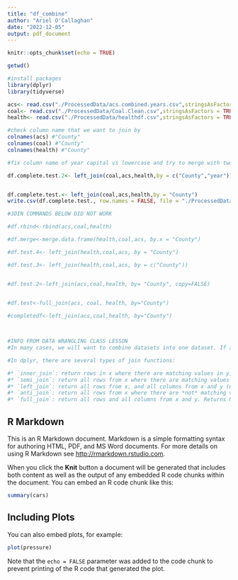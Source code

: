 ```yaml
---
title: "df_combine"
author: "Ariel O'Callaghan"
date: "2022-12-05"
output: pdf_document
---
```


```r
knitr::opts_chunk$set(echo = TRUE)

getwd()

#install packages
library(dplyr)
library(tidyverse)

acs<- read.csv("./ProcessedData/acs.combined.years.csv",stringsAsFactors = TRUE)
coal<- read.csv("./ProcessedData/Coal.Clean.csv",stringsAsFactors = TRUE)
health<- read.csv("./ProcessedData/healthdf.csv",stringsAsFactors = TRUE)

#check column name that we want to join by
colnames(acs) #"County" 
colnames(coal) #"County"
colnames(health) #"County"  

#fix column name of year capital vs lowercase and try to merge with two variables. 

df.complete.test.2<- left_join(coal,acs,health,by = c("County","year"))


df.complete.test.<- left_join(coal,acs,health,by = "County")
write.csv(df.complete.test., row.names = FALSE, file = "./ProcessedData/df.complete.test.csv") 

#JOIN COMMANDS BELOW DID NOT WORK

#df.rbind<-rbind(acs,coal,health)

#df.merge<-merge.data.frame(health,coal,acs, by.x = "County")

#df.test.4<- left_join(health,coal,acs, by = "County")

#df.test.3<- left_join(health,coal,acs, by = c("County"))


#df.test.2<-left_join(acs,coal,health, by= "County", copy=FALSE)
          

#df.test<-full_join(acs, coal, health, by="County")

#completedf<-left_join(acs,coal,health, by="County")



#INFO FROM DATA WRANGLING CLASS LESSON
#In many cases, we will want to combine datasets into one dataset. If all column names match, the data frames can be combined with the `rbind` function. If some column names match and some column names don't match, we can combine the data frames using a "join" function according to common conditions that exist in the matching columns. We will demonstrate this with the NTL-LTER physical and nutrient datasets, where we have specific instances when physical and nutrient data were collected on the same date, at the same lake, and at the same depth. 

#In dplyr, there are several types of join functions: 

#* `inner_join`: return rows in x where there are matching values in y, and all columns in x and y (mutating join).
#* `semi_join`: return all rows from x where there are matching values in  y, keeping just columns from x (filtering join).
#* `left_join`: return all rows from x, and all columns from x and y (mutating join).
#* `anti_join`: return all rows from x where there are *not* matching values in y, keeping just columns from x (filtering join).
#* `full_join`: return all rows and all columns from x and y. Returns NA for missing values (mutating join).
```

## R Markdown

This is an R Markdown document. Markdown is a simple formatting syntax for authoring HTML, PDF, and MS Word documents. For more details on using R Markdown see <http://rmarkdown.rstudio.com>.

When you click the **Knit** button a document will be generated that includes both content as well as the output of any embedded R code chunks within the document. You can embed an R code chunk like this:

```r
summary(cars)
```

## Including Plots

You can also embed plots, for example:

```r
plot(pressure)
```

Note that the `echo = FALSE` parameter was added to the code chunk to prevent printing of the R code that generated the plot.
